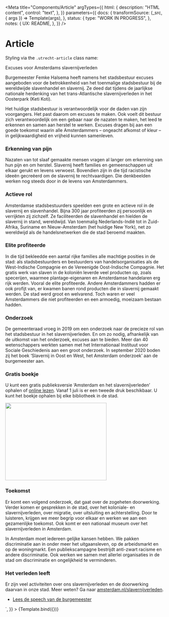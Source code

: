 <!--
@license EUPL-1.2
Copyright (c) 2021 Robbert Broersma
-->





<Meta
  title="Components/Article"
  argTypes={{
    html: {
      description: "HTML content",
      control: "text",
    },
  }}
  parameters={{
    docs: {
      transformSource: (_src, { args }) => Template(args),
    },
    status: {
      type: "WORK IN PROGRESS",
    },
    notes: {
      UX: README,
    },
  }}
/>

# Article

Styling via the `.utrecht-article` class name:

<Canvas>
  <Story
    name="Article"
    args={{
      html: `<h1>Excuses voor Amsterdams slavernijverleden</h1>
<p class="utrecht-paragraph utrecht-paragraph--lead">Burgemeester Femke Halsema heeft namens het stadsbestuur excuses aangeboden voor de betrokkenheid van het toenmalige stadsbestuur bij de wereldwijde slavenhandel en slavernij. Ze deed dat tijdens de jaarlijkse nationale herdenking van het trans-Atlantische slavernijverleden in het Oosterpark (Keti Koti).</p>
<p>Het huidige stadsbestuur is verantwoordelijk voor de daden van zijn voorgangers. Het past daarom om excuses te maken. Ook voelt dit bestuur zich verantwoordelijk om een gebaar naar de nazaten te maken, het leed te erkennen en samen aan herstel te werken. Excuses dragen bij aan een goede toekomst waarin alle Amsterdammers – ongeacht afkomst of kleur – in gelijkwaardigheid en vrijheid kunnen samenleven.</p>
<h3 id="h39582a0b-4255-42c4-bb8d-bd2ac8246c26">Erkenning van pijn</h3>
<p>Nazaten van tot slaaf gemaakte mensen vragen al langer om erkenning van hun pijn en om herstel. Slavernij heeft families en gemeenschappen uit elkaar gerukt en levens verwoest. Bovendien zijn in die tijd racistische ideeën gecreëerd om de slavernij te rechtvaardigen. Die denkbeelden werken nog steeds door in de levens van Amsterdammers.</p>
<h3 id="hc886515e-c974-49ce-ae5e-821c5902af60">Actieve rol</h3>
<p>Amsterdamse stadsbestuurders speelden een grote en actieve rol in de slavernij en slavenhandel. Bijna 300 jaar profiteerden zij persoonlijk en verrijkten zij zichzelf. Ze faciliteerden de slavenhandel en hielden de slavernij in stand, wereldwijd. Van toenmalig Nederlands-Indië tot in Zuid-Afrika, Suriname en Nieuw-Amsterdam (het huidige New York), net zo wereldwijd als de handelsnetwerken die de stad beroemd maakten.</p>
<h3 id="h0046f111-579e-482c-adf8-06172fa6fe00">Elite profiteerde</h3>
<p>In die tijd bekleedde een aantal rijke families alle machtige posities in de stad: als stadsbestuurders en bestuurders van handelsorganisaties als de West-Indische Compagnie en de Vereenigde Oost-Indische Compagnie. Het gratis werk van slaven in de koloniën leverde veel producten op, zoals specerijen, waarmee plantage-eigenaren en Amsterdamse handelaren erg rijk werden. Vooral de elite profiteerde. Andere Amsterdammers hadden er ook profijt van, er kwamen banen rond producten die in slavernij gemaakt werden. De stad werd groot en welvarend. Toch waren er veel Amsterdammers die niet profiteerden en een armoedig, moeizaam bestaan hadden.</p>
<h3 id="h0c5a8f67-6334-4f7b-99ad-fdeb807cc688">Onderzoek</h3>
<p>De gemeenteraad vroeg in 2019 om een onderzoek naar de precieze rol van het stadsbestuur in het slavernijverleden. En om zo nodig, afhankelijk van de uitkomst van het onderzoek, excuses aan te bieden. Meer dan 40 wetenschappers werkten samen met het Internationaal Instituut voor Sociale Geschiedenis aan een groot onderzoek. In september 2020 boden zij het boek ‘Slavernij in Oost en West, het Amsterdam onderzoek’ aan de burgemeester aan.</p>
<h3 id="h685d7553-5bc1-4215-9613-01bdd1f92ad5">Gratis boekje</h3>
<p>U kunt een gratis publieksversie ‘Amsterdam en het slavernijverleden’ ophalen of <a href="https://assets.amsterdam.nl/publish/pages/972094/02218_publieksuitgave_slavernijonderzoek_web.pdf" class="externLink ga-tracked tracked-async">online lezen</a>. Vanaf 1 juli is er een tweede druk beschikbaar. U kunt het boekje ophalen bij elke bibliotheek in de stad.</p>
<p><img data-sources="[{&quot;width&quot;:80,&quot;height&quot;:61,&quot;src&quot;:&quot;/publish/pages/974901/80px/boekcovers_2.jpg&quot;,&quot;sizeClass&quot;:&quot;size_80px&quot;},{&quot;width&quot;:220,&quot;height&quot;:168,&quot;src&quot;:&quot;/publish/pages/974901/220px/boekcovers_2.jpg&quot;,&quot;sizeClass&quot;:&quot;size_220px&quot;},{&quot;width&quot;:642,&quot;height&quot;:490,&quot;src&quot;:&quot;/publish/pages/974901/boekcovers_2.png&quot;}]" data-id="974901" alt="" id="img_pagvld_21728682_0" class="img_pagvld_21728682_0 has-substantial-size" width="321" height="245" src="/publish/pages/974901/boekcovers_2.png" style="max-width: 620px; max-height: 473.209px;"></p>
<h3 id="he010ee87-87ec-42a2-b5e2-ab69370fea00">Toekomst</h3>
<p>Er komt een volgend onderzoek, dat gaat over de zogeheten doorwerking. Verder komen er gesprekken in de stad, over het koloniale- en slavernijverleden, over migratie, over uitsluiting en achterstelling. Door te luisteren, krijgen we meer begrip voor elkaar en werken we aan een gezamenlijke toekomst. Ook komt er een nationaal museum over het slavernijverleden in Amsterdam.</p>
<p>In Amsterdam moet iedereen gelijke kansen hebben. We pakken discriminatie aan in onder meer het uitgaansleven, op de arbeidsmarkt en op de woningmarkt. Een publiekscampagne bestrijdt anti-zwart racisme en andere discriminatie. Ook werken we samen met allerlei organisaties in de stad om discriminatie en ongelijkheid te verminderen.</p>
<h3 id="hed343eff-0391-45b6-8f9f-a7110136204c">Het verleden leeft</h3>
<p>Er zijn veel activiteiten over ons slavernijverleden en de doorwerking daarvan in onze stad. Meer weten? Ga naar <a href="https://www.amsterdam.nl/slavernijverleden" class="externLink ga-tracked">amsterdam.nl/slavernijverleden</a>.</p>
<ul>
<li><a class="siteLink ptartikel ga-tracked" href="https://www.amsterdam.nl/bestuur-organisatie/college/burgemeester/speeches/toespraak-slavernijherdenking-2021/">Lees de speech van de burgemeester</a>
</li></ul>`,
    }}
  >
    {Template.bind({})}
  </Story>
</Canvas>

<ArgsTable story="Article" />
